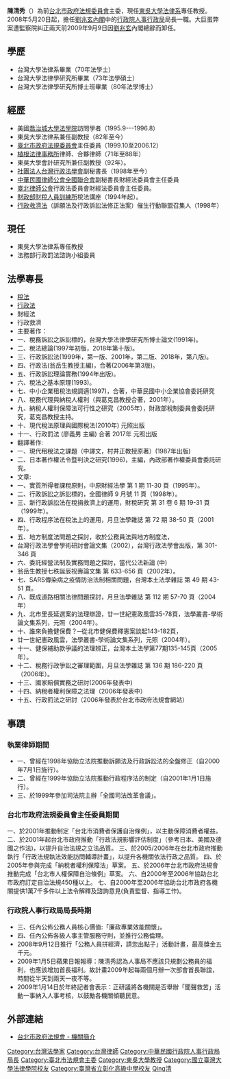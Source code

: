 {{Infobox_officeholder
| name = 陳清秀
| image name = 
| width = 
| now = 
| period = 
| sex = 男
| Native place =
| party =
| nationality = {{ROC}}
| date of birth = {{birth year and age|1959}}
| place of birth ={{TWN}} 
| date of death = 
| place of death =
| spouse = 
| religion  = 
| educate = 
*台灣大學法律系畢業（70年法學士）
*台灣大學法律學研究所畢業（73年法學碩士）
*台灣大學法律學研究所博士班畢業（80年法學博士）
| past = 
*美國喬治城大學法學院訪問學者（1995.9---1996.8）
*東吳大學法律系兼任副教授（82年至今）
*台北市政府法規委員會主任委員（1999.10至2006.12）
*植根法律事務所律師、合夥律師（71年至88年）
*東吳大學會計研究所兼任副教授（92年）。
*社團法人台灣行政法學會副秘書長（1998年至今）
*中華民國律師公會全國聯合會副秘書長財經法委員會主任委員
*臺北律師公會行政法委員會財經法委員會主任委員。
*財政部財稅人員訓練所稅法講座（1994年起）。
*行政救濟法（訴願法及行政訴訟法修正法案）催生行動聯盟召集人（1998年）
*東吳大學法律系專任教授
*法務部行政罰法諮詢小組委員
| work =
*稅務訴訟之訴訟標的，台灣大學法律學研究所博士論文
*稅法總論
*行政訴訟法
*行政法
*行政訴訟理論實務
*稅法之基本原理
*中小企業租稅法規調適
*稅務代理與納稅人權利
*納稅人權利保障法可行性之研究
*現代稅法原理與國際稅法
*行政罰法
*現代財稅法原理
}}

'''陳清秀'''（{{bd|1959年||||catIdx=Chen陳}}）為前[[台北市政府法規委員會|台北市政府法規委員會]]主委，現任[[東吳大學_(台灣)|東吳大學]][[法律系|法律系]]專任教授。2008年5月20日起，擔任[[劉兆玄內閣|劉兆玄內閣]]中的[[行政院人事行政局|行政院人事行政局]]局長一職。大巨蛋弊案遭監察院糾正兩天前2009年9月9日因[[劉兆玄|劉兆玄]]內閣總辭而卸任。

==學歷==
*台灣大學法律系畢業（70年法學士）
*台灣大學法律學研究所畢業（73年法學碩士）
*台灣大學法律學研究所博士班畢業（80年法學博士）

==經歷==
*美國[[喬治城大學法學院|喬治城大學法學院]]訪問學者（1995.9---1996.8）
*東吳大學法律系兼任副教授（82年至今）
*[[臺北市政府法規委員會|臺北市政府法規委員會]]主任委員（1999.10至2006.12）
*[[植根法律事務所|植根法律事務所]]律師、合夥律師（71年至88年）
*東吳大學會計研究所兼任副教授（92年）。
*[[社團法人台灣行政法學會|社團法人台灣行政法學會]]副秘書長（1998年至今）
*[[中華民國律師公會全國聯合會|中華民國律師公會全國聯合會]]副秘書長財經法委員會主任委員
*[[臺北律師公會|臺北律師公會]]行政法委員會財經法委員會主任委員。
*[[財政部財稅人員訓練所|財政部財稅人員訓練所]]稅法講座（1994年起）。
*[[行政救濟法|行政救濟法]]（訴願法及行政訴訟法修正法案）催生行動聯盟召集人（1998年）

==現任==
*東吳大學法律系專任教授
*法務部行政罰法諮詢小組委員

==法學專長==
*[[稅法|稅法]]
*[[行政法|行政法]]
*財經法
*行政救濟
*主要著作：
*一、稅務訴訟之訴訟標的，台灣大學法律學研究所博士論文(1991年)。
*二、稅法總論(1997年初版，2018年第十版)。 
*三、行政訴訟法(1999年，第一版、2001年，第二版、2018年，第八版)。
*四、行政法(翁岳生教授主編)，合著(2006年第3版)。 
*五、行政訴訟理論實務(1994年出版)。
*六、稅法之基本原理(1993)。 
*七、中小企業租稅法規調適(1997)，合著，中華民國中小企業協會委託研究 
*八、稅務代理與納稅人權利（與葛克昌教授合著，2001年）。
*九、納稅人權利保障法可行性之研究（2005年），財政部稅制委員會委託研究，葛克昌教授主持。
*十、現代稅法原理與國際稅法(2010年) 元照出版
*十一、行政罰法 (廖義男 主編) 合著  2017年 元照出版
*翻譯著作:
*一、現代租稅法之課題（中譯文，村井正教授原著）(1987年出版)
*二、日本著作權法令暨判決之研究(1996)，主編，內政部著作權委員會委託研究。
*文章:
*一、實質所得者課稅原則，中原財經法學 第 1 期 11-30 頁（1995年）。
*二、行政訴訟之訴訟標的，全國律師 9 月號 11 頁（1998年）。
*三、新行政訴訟法在稅捐救濟上的運用，財稅研究 第 31 卷 6 期 19-31 頁（1999年）。
*四、行政程序法在稅法上的運用，月旦法學雜誌 第 72 期 38-50 頁（2001年）。
*五、地方制度法問題之探討，收於公務員法與地方制度法，
*台灣行政法學會學術研討會論文集（2002），台灣行政法學會出版，第 301-346 頁
*六、委託經營法制及實務問題之探討，當代公法新論 (中) 
*翁岳生教授七秩誕辰祝壽論文集 第 633-656 頁（2002年）。
*七、SARS傳染病之疫情防治法制相關問題，台灣本土法學雜誌 第 49 期 43-51 頁。
*八、既成道路相關法律問題探討，月旦法學雜誌 第 112 期 57-70 頁（2004年）
*九、北市里長延選案的法理辯證，廿一世紀憲政風雲35-78頁，法學叢書-學術論文集系列，元照（2004年）。
*十、誰來負擔健保費？─從北市健保費釋憲案談起143-182頁，
*廿一世紀憲政風雲，法學叢書-學術論文集系列，元照（2004年）。
*十一、健保補助款爭議的法理辨正，台灣本土法學第77期135-145頁（2005年）。
*十二、稅務行政爭訟之審理範圍，月旦法學雜誌 第 136 期 186-220 頁（2006年）。
*十三、國家賠償實務之研討(2006年發表中)
*十四、納稅者權利保障之法理（2006年發表中）
*十五、行政罰法之研討（2006年發表於台北市政府法規會網站）

==事蹟==

===執業律師期間===
*一、曾經在1998年協助立法院推動訴願法及行政訴訟法的全盤修正（自2000年7月1日施行）。
*二、曾經在1999年協助立法院推動行政程序法的制定（自2001年1月1日施行）。
*三、於1999年參加司法院主辦「全國司法改革會議」。

===台北市政府法規委員會主任委員期間===
一、於2001年推動制定「台北市消費者保護自治條例」，以主動保障消費者權益。
二、於2001年起台北市政府推動「行政法規影響評估制度」（參考日本、美國及德國之作法)，以提升自治法規之立法品質。
三、於2005/2006年在台北市政府推動執行「行政法規執法效能訪問輔導計畫」，以提升各機關依法行政之品質。
四、於2005年參與完成「納稅者權利保障法」草案。
五、於2006年台北市政府法規會推動完成「台北市人權保障自治條例」草案。
六、自2000年至2006年協助台北市政府訂定自治法規450種以上。
七、自2000年至2006年協助台北市政府各機關提供1萬7千多件以上法令解釋及諮詢意見(負責監督、指導工作)。

===行政院人事行政局局長時期===
*三、任內公佈公務人員核心價值:「廉政專業效能關懷」。
*四、任內公佈各級人事主管服務守則，並推行公務倫理。
* 2008年9月12日推行「公務人員拼經濟，請您出點子」活動計畫，最高獎金五千元。
* 2009年1月5日蘋果日報報導：陳清秀認為人事局不應該只規劃公務員的福利，也應該增加首長福利。故計畫2009年起每兩個月辦一次部會首長聯誼，時間從半天到兩天一夜不等。
* 2009年1月14日於年終記者會表示：正研議將各機關是否舉辦「聞聲救苦」活動一事納入人事考核，以鼓勵各機關傾聽民意。

==外部連結==
*[https://web.archive.org/web/20080915164558/http://www.law.taipei.gov.tw/intro/intro.asp 台北市政府法規會 - 機關簡介]

{{start box}}
{{s-before|}}
{{s-title|[[台北市政府法規委員會|台北市政府法規委員會]]主任委員|1999年10月─2006年12月25日}}
{{s-none|[[葉慶元|葉慶元]]}}
{{s-before|[[周弘憲|周弘憲]]}}
{{s-title|[[行政院人事行政局|行政院人事行政局]]局長|2008年5月20日─2009年9月10日}}
{{s-none|[[吳泰成|吳泰成]]}}
{{end box}}

{{DEFAULTSORT:Chen陳}}
[[Category:台灣法學家|Category:台灣法學家]]
[[Category:台灣律師|Category:台灣律師]]
[[Category:中華民國行政院人事行政局局長|Category:中華民國行政院人事行政局局長]]
[[Category:臺北市法規會主委|Category:臺北市法規會主委]]
[[Category:東吳大學教授|Category:東吳大學教授]]
[[Category:國立臺灣大學法律學院校友|Category:國立臺灣大學法律學院校友]]
[[Category:臺灣省立彰化高級中學校友|Category:臺灣省立彰化高級中學校友]]
[[Category:陈姓|Qing清]]